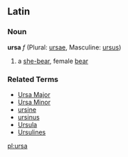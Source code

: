 ==Latin==
===Noun===
'''ursa''' ''f'' (Plural: [[ursae]], Masculine: [[ursus]])

#a [[she-bear]], female [[bear]]

===Related Terms===
*[[Ursa Major]]
*[[Ursa Minor]]
*[[ursine]]
*[[ursinus]]
*[[Ursula]]
*[[Ursulines]]

[[pl:ursa]]